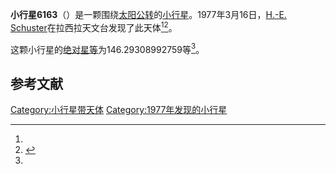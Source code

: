 {{refimprove|time=2014-01-05T02:21:53+00:00}}
{{Infobox planet
| bgcolour = #FFFFC0
| name = 6163 Reimers
| symbol = 
| image = 
| caption = 
| discovery = yes
| discovery_ref = 
| discoverer = [[H.-E._Schuster|H.-E. Schuster]]
| discovery_site = [[拉西拉天文台|拉西拉天文台]] 
| discovered = 1977年3月16日
| designations = yes
| mp_name = 
| named_after = 
| alt_names = 1977 FT/ 1988 JK
| mp_category = [[主带内小行星|主带内小行星]]
| orbit_ref = <ref name="a">[http://ssd.jpl.nasa.gov/sbdb.cgi?sstr=6163 6163 Reimers] {{Wayback|url=http://ssd.jpl.nasa.gov/sbdb.cgi?sstr=6163 |date=20140815092438 }}，小行星數據庫瀏覽器（JPL Small-Body Database Browser）－[[美国国家航空航天局|美国国家航空航天局]]喷气推进实验室</ref>
| epoch = 2456400.5 (2013年4月18日更新)
| aphelion = {{convert|2.12419976656908|AU|km|3|abbr=on|lk=out}}
| perihelion = {{convert|1.729849109226016|AU|km|3|abbr=on}}
| semimajor = {{convert|1.927024437897548|AU|km|3|abbr=on}}
| eccentricity = 0.102321136
| period = 977.0780574 [[日|日]]<br />2.68[[儒略年|儒略年]]
| avg_speed = 
| inclination = 20.30933433376358
| asc_node = 214.5401368260666
| mean_anomaly = 
| arg_peri = 146.29308992759
| satellites = 
| physical_characteristics = yes
| dimensions = 
| mass = 
| density = 
| surface_grav = 
| escape_velocity = 
| sidereal_day = 
| axial_tilt = 
| pole_ecliptic_lat = 
| pole_ecliptic_lon = 
| albedo = 
| temperatures= 
| temp_name1 = 
| mean_temp_1 = 
| max_temp_1 = 
| temp_name2 = 
| max_temp_2 = 
| spectral_type = 
| abs_magnitude = 146.29308992759
}}

'''小行星6163'''（{{lang-en|6163 Reimers}}）是一颗围绕[[太阳|太阳]][[公转|公转]]的[[小行星|小行星]]。1977年3月16日，[[H.-E._Schuster|H.-E. Schuster]]在拉西拉天文台发现了此天体<ref name="a" /><ref>{{cite news|title=小行星列表|url=http://cfa-www.harvard.edu/iau/lists/NumberedMPs.txt|accessdate=2013-07-08|newspaper=哈佛大学|archive-date=2008-05-17|archive-url=https://web.archive.org/web/20080517010638/http://cfa-www.harvard.edu/iau/lists/NumberedMPs.txt|dead-url=no}}</ref>。

这颗小行星的[[绝对星等|绝对星等]]为146.29308992759等<ref name="a" />。

==参考文献==
{{reflist}}
{{Minor Planet Number|[[小行星6162|小行星6162]]|[[小行星6164|小行星6164]]}}

{{小天体}}

[[Category:小行星带天体|Category:小行星带天体]]
[[Category:1977年发现的小行星|Category:1977年发现的小行星]]

{{asteroid-stub}}